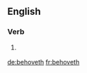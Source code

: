 ==English==

===Verb===
{{head|en}}

# {{context|archaic|lang=en}} {{en-third-person singular of|behove}}

[[de:behoveth]]
[[fr:behoveth]]